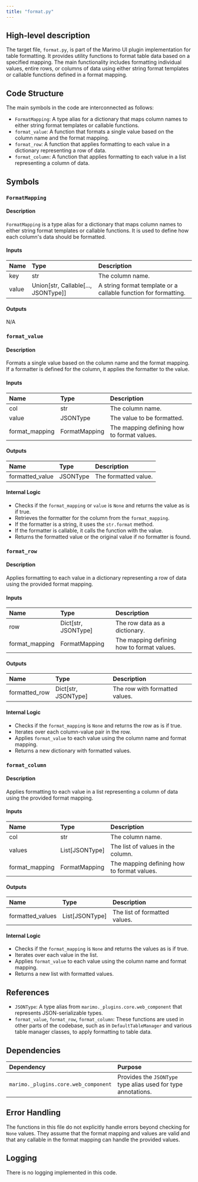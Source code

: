 ```yaml
---
title: "format.py"
---
```


## High-level description

The target file, `format.py`, is part of the Marimo UI plugin implementation for table formatting. It provides utility functions to format table data based on a specified mapping. The main functionality includes formatting individual values, entire rows, or columns of data using either string format templates or callable functions defined in a format mapping.

## Code Structure

The main symbols in the code are interconnected as follows:
- `FormatMapping`: A type alias for a dictionary that maps column names to either string format templates or callable functions.
- `format_value`: A function that formats a single value based on the column name and the format mapping.
- `format_row`: A function that applies formatting to each value in a dictionary representing a row of data.
- `format_column`: A function that applies formatting to each value in a list representing a column of data.

## Symbols

### `FormatMapping`
#### Description
`FormatMapping` is a type alias for a dictionary that maps column names to either string format templates or callable functions. It is used to define how each column's data should be formatted.

#### Inputs
| Name | Type | Description |
|:-----|:-----|:------------|
| key | str | The column name. |
| value | Union[str, Callable[..., JSONType]] | A string format template or a callable function for formatting. |

#### Outputs
N/A

### `format_value`
#### Description
Formats a single value based on the column name and the format mapping. If a formatter is defined for the column, it applies the formatter to the value.

#### Inputs
| Name | Type | Description |
|:-----|:-----|:------------|
| col | str | The column name. |
| value | JSONType | The value to be formatted. |
| format_mapping | FormatMapping | The mapping defining how to format values. |

#### Outputs
| Name | Type | Description |
|:-----|:-----|:------------|
| formatted_value | JSONType | The formatted value. |

#### Internal Logic
- Checks if the `format_mapping` or `value` is `None` and returns the value as is if true.
- Retrieves the formatter for the column from the `format_mapping`.
- If the formatter is a string, it uses the `str.format` method.
- If the formatter is callable, it calls the function with the value.
- Returns the formatted value or the original value if no formatter is found.

### `format_row`
#### Description
Applies formatting to each value in a dictionary representing a row of data using the provided format mapping.

#### Inputs
| Name | Type | Description |
|:-----|:-----|:------------|
| row | Dict[str, JSONType] | The row data as a dictionary. |
| format_mapping | FormatMapping | The mapping defining how to format values. |

#### Outputs
| Name | Type | Description |
|:-----|:-----|:------------|
| formatted_row | Dict[str, JSONType] | The row with formatted values. |

#### Internal Logic
- Checks if the `format_mapping` is `None` and returns the row as is if true.
- Iterates over each column-value pair in the row.
- Applies `format_value` to each value using the column name and format mapping.
- Returns a new dictionary with formatted values.

### `format_column`
#### Description
Applies formatting to each value in a list representing a column of data using the provided format mapping.

#### Inputs
| Name | Type | Description |
|:-----|:-----|:------------|
| col | str | The column name. |
| values | List[JSONType] | The list of values in the column. |
| format_mapping | FormatMapping | The mapping defining how to format values. |

#### Outputs
| Name | Type | Description |
|:-----|:-----|:------------|
| formatted_values | List[JSONType] | The list of formatted values. |

#### Internal Logic
- Checks if the `format_mapping` is `None` and returns the values as is if true.
- Iterates over each value in the list.
- Applies `format_value` to each value using the column name and format mapping.
- Returns a new list with formatted values.

## References

- `JSONType`: A type alias from `marimo._plugins.core.web_component` that represents JSON-serializable types.
- `format_value`, `format_row`, `format_column`: These functions are used in other parts of the codebase, such as in `DefaultTableManager` and various table manager classes, to apply formatting to table data.

## Dependencies

| Dependency | Purpose |
|:-----------|:--------|
| `marimo._plugins.core.web_component` | Provides the `JSONType` type alias used for type annotations. |

## Error Handling

The functions in this file do not explicitly handle errors beyond checking for `None` values. They assume that the format mapping and values are valid and that any callable in the format mapping can handle the provided values.

## Logging

There is no logging implemented in this code.
